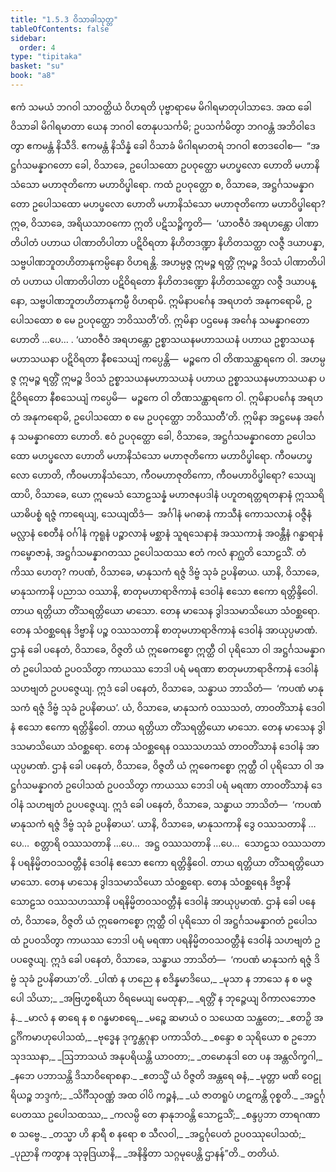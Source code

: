 ```yaml
---
title: "1.5.3 ဝိသာခါသုတ္တ"
tableOfContents: false
sidebar:
  order: 4
type: "tipitaka"
basket: "su"
book: "a8"
---
```



<DynamicBreadcrumb />

<Division number="43" book="a8">

<Paragraph number="413" book="a8">
ဧကံ သမယံ ဘဂဝါ သာဝတ္ထိယံ ဝိဟရတိ ပုဗ္ဗာရာမေ မိဂါရမာတုပါသာဒေ. အထ ခေါ ဝိသာခါ မိဂါရမာတာ ယေန ဘဂဝါ တေနုပသင်္ကမိ; ဥပသင်္ကမိတွာ ဘဂဝန္တံ အဘိဝါဒေတွာ ဧကမန္တံ နိသီဒိ. ဧကမန္တံ နိသိန္နံ ခေါ ဝိသာခံ မိဂါရမာတရံ ဘဂဝါ ဧတဒဝေါစ—  “အဋ္ဌင်္ဂသမန္နာဂတော ခေါ, ဝိသာခေ, ဥပေါသထော ဥပဝုတ္ထော မဟပ္ဖလော ဟောတိ မဟာနိသံသော မဟာဇုတိကော မဟာဝိပ္ဖါရော. ကထံ ဥပဝုတ္ထော စ, ဝိသာခေ, အဋ္ဌင်္ဂသမန္နာဂတော ဥပေါသထော မဟပ္ဖလော ဟောတိ မဟာနိသံသော မဟာဇုတိကော မဟာဝိပ္ဖါရော? ဣဓ, ဝိသာခေ, အရိယသာဝကော ဣတိ ပဋိသဉ္စိက္ခတိ—  ‘ယာဝဇီဝံ အရဟန္တော ပါဏာတိပါတံ ပဟာယ ပါဏာတိပါတာ ပဋိဝိရတာ နိဟိတဒဏ္ဍာ နိဟိတသတ္ထာ လဇ္ဇီ ဒယာပန္နာ, သဗ္ဗပါဏဘူတဟိတာနုကမ္ပိနော ဝိဟရန္တိ. အဟမ္ပဇ္ဇ ဣမဉ္စ ရတ္တိံ ဣမဉ္စ ဒိဝသံ ပါဏာတိပါတံ ပဟာယ ပါဏာတိပါတာ ပဋိဝိရတော နိဟိတဒဏ္ဍော နိဟိတသတ္ထော လဇ္ဇီ ဒယာပန္နော, သဗ္ဗပါဏဘူတဟိတာနုကမ္ပီ ဝိဟရာမိ. ဣမိနာပင်္ဂေန အရဟတံ အနုကရောမိ, ဥပေါသထော စ မေ ဥပဝုတ္ထော ဘဝိဿတီ’တိ. ဣမိနာ ပဌမေန အင်္ဂေန သမန္နာဂတော ဟောတိ …ပေ… .
</Paragraph>

<Paragraph number="414" book="a8">
‘ယာဝဇီဝံ အရဟန္တော ဥစ္စာသယနမဟာသယနံ ပဟာယ ဥစ္စာသယနမဟာသယနာ ပဋိဝိရတာ နီစသေယျံ ကပ္ပေန္တိ—  မဉ္စကေ ဝါ တိဏသန္ထာရကေ ဝါ. အဟမ္ပဇ္ဇ ဣမဉ္စ ရတ္တိံ ဣမဉ္စ ဒိဝသံ ဥစ္စာသယနမဟာသယနံ ပဟာယ ဥစ္စာသယနမဟာသယနာ ပဋိဝိရတော နီစသေယျံ ကပ္ပေမိ—  မဉ္စကေ ဝါ တိဏသန္ထာရကေ ဝါ. ဣမိနာပင်္ဂေန အရဟတံ အနုကရောမိ, ဥပေါသထော စ မေ ဥပဝုတ္ထော ဘဝိဿတီ’တိ. ဣမိနာ အဋ္ဌမေန အင်္ဂေန သမန္နာဂတော ဟောတိ. ဧဝံ ဥပဝုတ္ထော ခေါ, ဝိသာခေ, အဋ္ဌင်္ဂသမန္နာဂတော ဥပေါသထော မဟပ္ဖလော ဟောတိ မဟာနိသံသော မဟာဇုတိကော မဟာဝိပ္ဖါရော.
</Paragraph>

<Paragraph number="415" book="a8">
ကီဝမဟပ္ဖလော ဟောတိ, ကီဝမဟာနိသံသော, ကီဝမဟာဇုတိကော, ကီဝမဟာဝိပ္ဖါရော? သေယျထာပိ, ဝိသာခေ, ယော ဣမေသံ သောဠသန္နံ မဟာဇနပဒါနံ ပဟူတရတ္တရတနာနံ ဣဿရိယာဓိပစ္စံ ရဇ္ဇံ ကာရေယျ, သေယျထိဒံ—  အင်္ဂါနံ မဂဓာနံ ကာသီနံ ကောသလာနံ ဝဇ္ဇီနံ မလ္လာနံ စေတီနံ ဝင်္ဂါနံ ကုရူနံ ပဉ္စာလာနံ မစ္ဆာနံ သူရသေနာနံ အဿကာနံ အဝန္တီနံ ဂန္ဓာရာနံ ကမ္ဗောဇာနံ, အဋ္ဌင်္ဂသမန္နာဂတဿ ဥပေါသထဿ ဧတံ ကလံ နာဂ္ဃတိ သောဠသိံ. တံ ကိဿ ဟေတု? ကပဏံ, ဝိသာခေ, မာနုသကံ ရဇ္ဇံ ဒိဗ္ဗံ သုခံ ဥပနိဓာယ.
</Paragraph>

<Paragraph number="416" book="a8">
ယာနိ, ဝိသာခေ, မာနုသကာနိ ပညာသ ဝဿာနိ, စာတုမဟာရာဇိကာနံ ဒေဝါနံ ဧသော ဧကော ရတ္တိန္ဒိဝေါ. တာယ ရတ္တိယာ တိံသရတ္တိယော မာသော. တေန မာသေန ဒွါဒသမာသိယော သံဝစ္ဆရော. တေန သံဝစ္ဆရေန ဒိဗ္ဗာနိ ပဉ္စ ဝဿသတာနိ စာတုမဟာရာဇိကာနံ ဒေဝါနံ အာယုပ္ပမာဏံ. ဌာနံ ခေါ ပနေတံ, ဝိသာခေ, ဝိဇ္ဇတိ ယံ ဣဓေကစ္စော ဣတ္ထီ ဝါ ပုရိသော ဝါ အဋ္ဌင်္ဂသမန္နာဂတံ ဥပေါသထံ ဥပဝသိတွာ ကာယဿ ဘေဒါ ပရံ မရဏာ စာတုမဟာရာဇိကာနံ ဒေဝါနံ သဟဗျတံ ဥပပဇ္ဇေယျ. ဣဒံ ခေါ ပနေတံ, ဝိသာခေ, သန္ဓာယ ဘာသိတံ—  ‘ကပဏံ မာနုသကံ ရဇ္ဇံ ဒိဗ္ဗံ သုခံ ဥပနိဓာယ’.
</Paragraph>

<Paragraph number="417" book="a8">
ယံ, ဝိသာခေ, မာနုသကံ ဝဿသတံ, တာဝတိံသာနံ ဒေဝါနံ ဧသော ဧကော ရတ္တိန္ဒိဝေါ. တာယ ရတ္တိယာ တိံသရတ္တိယော မာသော. တေန မာသေန ဒွါဒသမာသိယော သံဝစ္ဆရော. တေန သံဝစ္ဆရေန ဝဿသဟဿံ တာဝတိံသာနံ ဒေဝါနံ အာယုပ္ပမာဏံ. ဌာနံ ခေါ ပနေတံ, ဝိသာခေ, ဝိဇ္ဇတိ ယံ ဣဓေကစ္စော ဣတ္ထီ ဝါ ပုရိသော ဝါ အဋ္ဌင်္ဂသမန္နာဂတံ ဥပေါသထံ ဥပဝသိတွာ ကာယဿ ဘေဒါ ပရံ မရဏာ တာဝတိံသာနံ ဒေဝါနံ သဟဗျတံ ဥပပဇ္ဇေယျ. ဣဒံ ခေါ ပနေတံ, ဝိသာခေ, သန္ဓာယ ဘာသိတံ—  ‘ကပဏံ မာနုသကံ ရဇ္ဇံ ဒိဗ္ဗံ သုခံ ဥပနိဓာယ’.
</Paragraph>

<Paragraph number="418" book="a8">
ယာနိ, ဝိသာခေ, မာနုသကာနိ ဒွေ ဝဿသတာနိ …ပေ…  စတ္တာရိ ဝဿသတာနိ …ပေ…  အဋ္ဌ ဝဿသတာနိ …ပေ…  သောဠသ ဝဿသတာနိ ပရနိမ္မိတဝသဝတ္တီနံ ဒေဝါနံ ဧသော ဧကော ရတ္တိန္ဒိဝေါ. တာယ ရတ္တိယာ တိံသရတ္တိယော မာသော. တေန မာသေန ဒွါဒသမာသိယော သံဝစ္ဆရော. တေန သံဝစ္ဆရေန ဒိဗ္ဗာနိ သောဠသ ဝဿသဟဿာနိ ပရနိမ္မိတဝသဝတ္တီနံ ဒေဝါနံ အာယုပ္ပမာဏံ. ဌာနံ ခေါ ပနေတံ, ဝိသာခေ, ဝိဇ္ဇတိ ယံ ဣဓေကစ္စော ဣတ္ထီ ဝါ ပုရိသော ဝါ အဋ္ဌင်္ဂသမန္နာဂတံ ဥပေါသထံ ဥပဝသိတွာ ကာယဿ ဘေဒါ ပရံ မရဏာ ပရနိမ္မိတဝသဝတ္တီနံ ဒေဝါနံ သဟဗျတံ ဥပပဇ္ဇေယျ. ဣဒံ ခေါ ပနေတံ, ဝိသာခေ, သန္ဓာယ ဘာသိတံ—  ‘ကပဏံ မာနုသကံ ရဇ္ဇံ ဒိဗ္ဗံ သုခံ ဥပနိဓာယာ’တိ.
</Paragraph>

<Paragraph number="419" type="verses" book="a8">
_ပါဏံ န ဟညေ န စဒိန္နမာဒိယေ,_  
_မုသာ န ဘာသေ န စ မဇ္ဇပေါ သိယာ;_  
_အဗြဟ္မစရိယာ ဝိရမေယျ မေထုနာ,_  
_ရတ္တိံ န ဘုဉ္ဇေယျ ဝိကာလဘောဇနံ._  

</Paragraph>

<Paragraph number="420" type="verses" book="a8">
_မာလံ န ဓာရေ န စ ဂန္ဓမာစရေ,_  
_မဉ္စေ ဆမာယံ ဝ သယေထ သန္ထတေ;_  
_ဧတဉှိ အဋ္ဌင်္ဂိကမာဟုပေါသထံ,_  
_ဗုဒ္ဓေန ဒုက္ခန္တဂုနာ ပကာသိတံ._  

</Paragraph>

<Paragraph number="421" type="verses" book="a8">
_စန္ဒော စ သုရိယော စ ဥဘော သုဒဿနာ,_  
_ဩဘာသယံ အနုပရိယန္တိ ယာဝတာ;_  
_တမောနုဒါ တေ ပန အန္တလိက္ခဂါ,_  
_နဘေ ပဘာသန္တိ ဒိသာဝိရောစနာ._  

</Paragraph>

<Paragraph number="422" type="verses" book="a8">
_ဧတသ္မိံ ယံ ဝိဇ္ဇတိ အန္တရေ ဓနံ,_  
_မုတ္တာ မဏိ ဝေဠုရိယဉ္စ ဘဒ္ဒကံ;_  
_သိင်္ဂီသုဝဏ္ဏံ အထ ဝါပိ ကဉ္စနံ,_  
_ယံ ဇာတရူပံ ဟဋကန္တိ ဝုစ္စတိ._  

</Paragraph>

<Paragraph number="423" type="verses" book="a8">
_အဋ္ဌင်္ဂုပေတဿ ဥပေါသထဿ,_  
_ကလမ္ပိ တေ နာနုဘဝန္တိ သောဠသိံ;_  
_စန္ဒပ္ပဘာ တာရဂဏာ စ သဗ္ဗေ._  

</Paragraph>

<Paragraph number="424" type="verses" book="a8">
_တသ္မာ ဟိ နာရီ စ နရော စ သီလဝါ,_  
_အဋ္ဌင်္ဂုပေတံ ဥပဝဿုပေါသထံ;_  
_ပုညာနိ ကတွာန သုခုဒြယာနိ,_  
_အနိန္ဒိတာ သဂ္ဂမုပေန္တိ ဌာနန်”တိ._  


</Paragraph>
</Division>

<Paragraph number="425" type="center" book="a8">
တတိယံ.
</Paragraph>